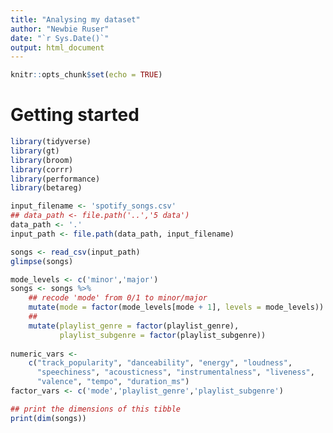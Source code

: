 ```yaml
---
title: "Analysing my dataset"
author: "Newbie Ruser"
date: "`r Sys.Date()`"
output: html_document
---
```


```r
knitr::opts_chunk$set(echo = TRUE)
```

# Getting started

```r
library(tidyverse)
library(gt)
library(broom)
library(corrr)
library(performance)
library(betareg)

input_filename <- 'spotify_songs.csv'
## data_path <- file.path('..','5 data')
data_path <- '.'
input_path <- file.path(data_path, input_filename)

songs <- read_csv(input_path)
glimpse(songs)
```


```r
mode_levels <- c('minor','major')
songs <- songs %>%
    ## recode 'mode' from 0/1 to minor/major
    mutate(mode = factor(mode_levels[mode + 1], levels = mode_levels)) %>%
    ## 
    mutate(playlist_genre = factor(playlist_genre),
           playlist_subgenre = factor(playlist_subgenre))
           
numeric_vars <-
    c("track_popularity", "danceability", "energy", "loudness",
      "speechiness", "acousticness", "instrumentalness", "liveness",
      "valence", "tempo", "duration_ms")
factor_vars <- c('mode','playlist_genre','playlist_subgenre')

## print the dimensions of this tibble
print(dim(songs))

```
